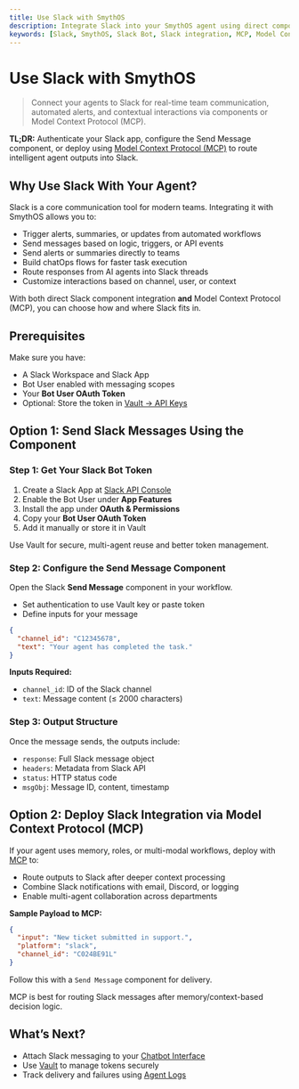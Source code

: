 ```yaml
---
title: Use Slack with SmythOS
description: Integrate Slack into your SmythOS agent using direct components or deploy via MCP for real-time team collaboration and notifications.
keywords: [Slack, SmythOS, Slack Bot, Slack integration, MCP, Model Context Protocol, team chat, automation, notifications, OAuth, Send Message, Slack API]
---
```


# Use Slack with SmythOS

> Connect your agents to Slack for real-time team communication, automated alerts, and contextual interactions via components or Model Context Protocol (MCP).

<InfoCallout> **TL;DR:** Authenticate your Slack app, configure the Send Message component, or deploy using [Model Context Protocol (MCP)](/docs/agent-deployments/deployments/deploy-as-mcp) to route intelligent agent outputs into Slack. </InfoCallout>

<Divider />

## Why Use Slack With Your Agent?

Slack is a core communication tool for modern teams. Integrating it with SmythOS allows you to:

- Trigger alerts, summaries, or updates from automated workflows
- Send messages based on logic, triggers, or API events
- Send alerts or summaries directly to teams
- Build chatOps flows for faster task execution
- Route responses from AI agents into Slack threads
- Customize interactions based on channel, user, or context

With both direct Slack component integration **and** Model Context Protocol (MCP), you can choose how and where Slack fits in.

<Divider />

## Prerequisites

Make sure you have:

- A Slack Workspace and Slack App
- Bot User enabled with messaging scopes
- Your **Bot User OAuth Token**
- Optional: Store the token in [Vault → API Keys](/docs/agent-collaboration/working-with-agents/vault-sharing)

<Divider />

## Option 1: Send Slack Messages Using the Component

### Step 1: Get Your Slack Bot Token

1. Create a Slack App at [Slack API Console](https://api.slack.com/apps)
2. Enable the Bot User under **App Features**
3. Install the app under **OAuth & Permissions**
4. Copy your **Bot User OAuth Token**
5. Add it manually or store it in Vault

<InfoCallout> Use Vault for secure, multi-agent reuse and better token management. </InfoCallout>

### Step 2: Configure the Send Message Component

Open the Slack **Send Message** component in your workflow.

- Set authentication to use Vault key or paste token
- Define inputs for your message

```json
{
  "channel_id": "C12345678",
  "text": "Your agent has completed the task."
}
```

**Inputs Required:**
- `channel_id`: ID of the Slack channel
- `text`: Message content (≤ 2000 characters)

### Step 3: Output Structure

Once the message sends, the outputs include:

- `response`: Full Slack message object
- `headers`: Metadata from Slack API
- `status`: HTTP status code
- `msgObj`: Message ID, content, timestamp

<Divider />

## Option 2: Deploy Slack Integration via Model Context Protocol (MCP)

If your agent uses memory, roles, or multi-modal workflows, deploy with [MCP](docs/agent-deployments/deployments/deploy-as-mcp-server) to:

- Route outputs to Slack after deeper context processing
- Combine Slack notifications with email, Discord, or logging
- Enable multi-agent collaboration across departments

**Sample Payload to MCP:**
```json
{
  "input": "New ticket submitted in support.",
  "platform": "slack",
  "channel_id": "C024BE91L"
}
```

Follow this with a `Send Message` component for delivery.

<InfoCallout> MCP is best for routing Slack messages after memory/context-based decision logic. </InfoCallout>

<Divider />

## What’s Next?

- Attach Slack messaging to your [Chatbot Interface](/docs/agent-deployments/deployments/deploy-as-chatbot)
- Use [Vault](/docs/agent-collaboration/working-with-agents/vault-sharing) to manage tokens securely
- Track delivery and failures using [Agent Logs](/docs/agent-studio/agent-settings/logs)

<PromptCard prompt="Connect your SmythOS agent to Slack using a secure bot token and deliver automated updates with the Send Message component or via MCP." />
